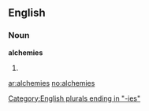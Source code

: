 ==English==

===Noun===
'''alchemies'''

# {{plural of|[[alchemy]]}}

{{anagrams:en/aceehilms}}
[[Category:English plurals ending in "-ies"]]

[[ar:alchemies]]
[[no:alchemies]]
